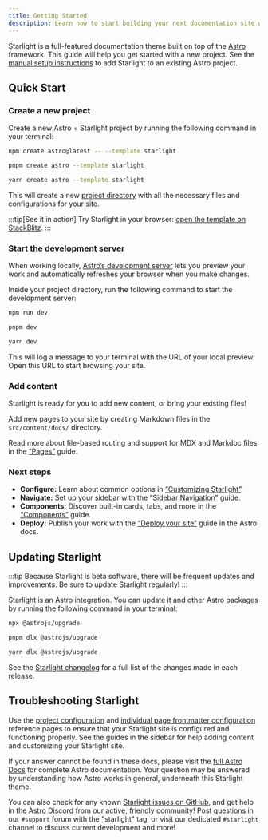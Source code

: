 ```yaml
---
title: Getting Started
description: Learn how to start building your next documentation site with Starlight by Astro.
---
```



Starlight is a full-featured documentation theme built on top of the [Astro](https://astro.build) framework.
This guide will help you get started with a new project.
See the [manual setup instructions](/manual-setup/) to add Starlight to an existing Astro project.

## Quick Start

### Create a new project

Create a new Astro + Starlight project by running the following command in your terminal:

<Tabs syncKey="pkg">
<TabItem label="npm">

```sh
npm create astro@latest -- --template starlight
```

</TabItem>
<TabItem label="pnpm">

```sh
pnpm create astro --template starlight
```

</TabItem>
<TabItem label="Yarn">

```sh
yarn create astro --template starlight
```

</TabItem>
</Tabs>

This will create a new [project directory](/guides/project-structure/) with all the necessary files and configurations for your site.

:::tip[See it in action]
Try Starlight in your browser:
[open the template on StackBlitz](https://stackblitz.com/github/withastro/starlight/tree/main/examples/basics).
:::

### Start the development server

When working locally, [Astro’s development server](https://docs.astro.build/en/reference/cli-reference/#astro-dev) lets you preview your work and automatically refreshes your browser when you make changes.

Inside your project directory, run the following command to start the development server:

<Tabs syncKey="pkg">
<TabItem label="npm">

```sh
npm run dev
```

</TabItem>
<TabItem label="pnpm">

```sh
pnpm dev
```

</TabItem>
<TabItem label="Yarn">

```sh
yarn dev
```

</TabItem>
</Tabs>

This will log a message to your terminal with the URL of your local preview.
Open this URL to start browsing your site.

### Add content

Starlight is ready for you to add new content, or bring your existing files!

Add new pages to your site by creating Markdown files in the `src/content/docs/` directory.

Read more about file-based routing and support for MDX and Markdoc files in the [“Pages”](/guides/pages/) guide.

### Next steps

- **Configure:** Learn about common options in [“Customizing Starlight”](/guides/customization/).
- **Navigate:** Set up your sidebar with the [“Sidebar Navigation”](/guides/sidebar/) guide.
- **Components:** Discover built-in cards, tabs, and more in the [“Components”](/guides/components/) guide.
- **Deploy:** Publish your work with the [“Deploy your site”](https://docs.astro.build/en/guides/deploy/) guide in the Astro docs.

## Updating Starlight

:::tip
Because Starlight is beta software, there will be frequent updates and improvements.
Be sure to update Starlight regularly!
:::

Starlight is an Astro integration. You can update it and other Astro packages by running the following command in your terminal:

<Tabs syncKey="pkg">
<TabItem label="npm">

```sh
npx @astrojs/upgrade
```

</TabItem>
<TabItem label="pnpm">

```sh
pnpm dlx @astrojs/upgrade
```

</TabItem>
<TabItem label="Yarn">

```sh
yarn dlx @astrojs/upgrade
```

</TabItem>
</Tabs>

See the [Starlight changelog](https://github.com/withastro/starlight/blob/main/packages/starlight/CHANGELOG.md) for a full list of the changes made in each release.

## Troubleshooting Starlight

Use the [project configuration](/reference/configuration/) and [individual page frontmatter configuration](/reference/frontmatter/) reference pages to ensure that your Starlight site is configured and functioning properly.
See the guides in the sidebar for help adding content and customizing your Starlight site.

If your answer cannot be found in these docs, please visit the [full Astro Docs](https://docs.astro.build) for complete Astro documentation.
Your question may be answered by understanding how Astro works in general, underneath this Starlight theme.

You can also check for any known [Starlight issues on GitHub](https://github.com/withastro/starlight/issues), and get help in the [Astro Discord](https://astro.build/chat/) from our active, friendly community! Post questions in our `#support` forum with the "starlight" tag, or visit our dedicated `#starlight` channel to discuss current development and more!
